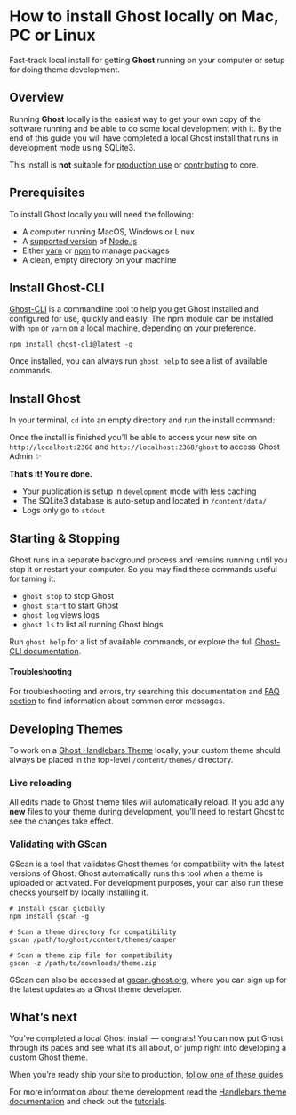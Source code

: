 
# How to install Ghost locally on Mac, PC or Linux
Fast-track local install for getting **Ghost** running on your computer or setup for doing theme development.

## Overview

Running **Ghost** locally is the easiest way to get your own copy of the software running and be able to do some local development with it. By the end of this guide you will have completed a local Ghost install that runs in development mode using SQLite3.

<Callout type="warning" emoji="⚠️"> This install is **not** suitable for [production use](https://ghost.org/docs/install/ubuntu/) or [contributing](https://ghost.org/docs/install/source/) to core.</Callout>


## Prerequisites

To install Ghost locally you will need the following:

*   A computer running MacOS, Windows or Linux
*   A [supported version](https://ghost.org/docs/faq/node-versions/) of [Node.js](https://nodejs.org/)
*   Either [yarn](https://yarnpkg.com/en/docs/install#alternatives-tab) or [npm](https://www.npmjs.com/get-npm) to manage packages
*   A clean, empty directory on your machine


## Install Ghost-CLI

[Ghost-CLI](https://ghost.org/docs/ghost-cli/) is a commandline tool to help you get Ghost installed and configured for use, quickly and easily. The npm module can be installed with `npm` or `yarn` on a local machine, depending on your preference.

```
npm install ghost-cli@latest -g

```


Once installed, you can always run `ghost help` to see a list of available commands.


## Install Ghost


In your terminal, `cd` into an empty directory and run the install command:

Once the install is finished you’ll be able to access your new site on `http://localhost:2368` and `http://localhost:2368/ghost` to access Ghost Admin ✨

**That’s it! You’re done.**

*   Your publication is setup in `development` mode with less caching
*   The SQLite3 database is auto-setup and located in `/content/data/`
*   Logs only go to `stdout`


## Starting & Stopping


Ghost runs in a separate background process and remains running until you stop it or restart your computer. So you may find these commands useful for taming it:

*   `ghost stop` to stop Ghost
*   `ghost start` to start Ghost
*   `ghost log` views logs
*   `ghost ls` to list all running Ghost blogs

Run `ghost help` for a list of available commands, or explore the full [Ghost-CLI documentation](https://ghost.org/docs/ghost-cli/).

#### Troubleshooting

For troubleshooting and errors, try searching this documentation and [FAQ section](https://ghost.org/docs/faq/) to find information about common error messages.


## Developing Themes


To work on a [Ghost Handlebars Theme](https://ghost.org/docs/themes/) locally, your custom theme should always be placed in the top-level `/content/themes/` directory.

### Live reloading

All edits made to Ghost theme files will automatically reload. If you add any **new** files to your theme during development, you’ll need to restart Ghost to see the changes take effect.

### Validating with GScan

GScan is a tool that validates Ghost themes for compatibility with the latest versions of Ghost. Ghost automatically runs this tool when a theme is uploaded or activated. For development purposes, your can also run these checks yourself by locally installing it.

```
# Install gscan globally
npm install gscan -g

# Scan a theme directory for compatibility
gscan /path/to/ghost/content/themes/casper

# Scan a theme zip file for compatibility
gscan -z /path/to/downloads/theme.zip

```


GScan can also be accessed at [gscan.ghost.org](https://gscan.ghost.org/), where you can sign up for the latest updates as a Ghost theme developer.

## What’s next


You’ve completed a local Ghost install — congrats! You can now put Ghost through its paces and see what it’s all about, or jump right into developing a custom Ghost theme.

When you’re ready ship your site to production, [follow one of these guides](https://ghost.org/docs/install/).

For more information about theme development read the [Handlebars theme documentation](https://ghost.org/docs/themes/) and check out the [tutorials](https://ghost.org/tutorials/).
